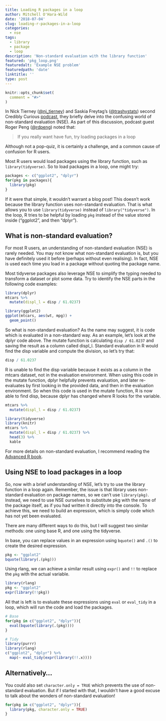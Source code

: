 ```yaml
---
title: Loading R packages in a loop
author: Mitchell O'Hara-Wild
date: '2018-07-04'
slug: loading-r-packages-in-a-loop
categories:
  - nse
tags:
  - library
  - package
  - loop
description: 'Non-standard evaluation with the library function'
featured: 'pkg_loop.png'
featuredalt: 'Example NSE problem'
featuredpath: 'date'
linktitle: ''
type: post
---
```

```r
knitr::opts_chunk$set(
  comment = "#>"
)
```

In Nick Tierney ([\@nj_tierney](https://twitter.com/nj_tierney)) and Saskia Freytag's ([\@trashystats](https://twitter.com/trashystats)) second Credibly Curious [podcast](https://soundcloud.com/crediblycurious/2-episode-the-tidyverse), they briefly delve into the confusing world of non-standard evaluation (NSE). As part of this discussion, podcast guest Roger Peng ([\@rdpeng](https://twitter.com/rdpeng)) noted that:

> If you really want have fun, try loading packages in a loop

Although not a pop-quiz, it is certainly a challenge, and a common cause of confusion for R users.

Most R users would load packages using the library function, such as `library(tidyverse)`. So to load packages in a loop, one might try:
```r
packages <- c("ggplot2", "dplyr")
for(pkg in packages){
  library(pkg)
}
```

If it were that simple, it wouldn't warrant a blog post! This doesn't work because the library function uses non-standard evaluation. That is what allows you to use `library(tidyverse)` instead of `library("tidyverse")`. In the loop, R tries to be helpful by loading `pkg` instead of the value stored inside ("ggplot2", and then "dplyr").

## What is non-standard evaluation?

For most R users, an understanding of non-standard evaluation (NSE) is rarely needed. You may not know what non-standard evaluation is, but you have definitely used it before (perhaps without even realising). In fact, NSE is used each time you load in a package without quoting the package name.

Most tidyverse packages also leverage NSE to simplify the typing needed to transform a dataset or plot some data. Try to identify the NSE parts in the following code examples:

```r
library(dplyr)
mtcars %>%
  mutate(displ_l = disp / 61.0237)
```

```r
library(ggplot2)
ggplot(mtcars, aes(wt, mpg)) +
  geom_point()
```

So what is non-standard evaluation? As the name may suggest, it is code which is evaluated in a non-standard way. As an example, let's look at the dplyr code above. The mutate function is calculating `disp / 61.0237` and saving the result as a column called displ_l. Standard evaluation in R would find the disp variable and compute the division, so let's try that:
```r
disp / 61.0237
```

R is unable to find the disp variable because it exists as a column in the mtcars dataset, not in the evaluation environment. When using this code in the mutate function, dplyr helpfully prevents evaluation, and later re-evaluates by first looking in the provided data, and then in the evaluation environment. So when this code is used in the mutate function, R is now able to find disp, because dplyr has changed where R looks for the variable.
```r
mtcars %>%
  mutate(displ_l = disp / 61.0237)
```
```r
library(tidyverse)
library(knitr)
mtcars %>%
  mutate(displ_l = disp / 61.0237) %>%
  head(3) %>%
  kable
```

For more details on non-standard evaluation, I recommend reading the [Advanced R book](http://adv-r.had.co.nz/Computing-on-the-language.html).

## Using NSE to load packages in a loop

So, now with a brief understanding of NSE, let's try to use the library function in a loop again. Remember, the issue is that library uses non-standard evaluation on package names, so we can't use `library(pkg)`. Instead, we need to use NSE ourselves to substitute pkg with the name of the package itself, as if you had written it directly into the console. To achieve this, we need to build an expression, which is simply code which has not yet been evaluated. 

There are many different ways to do this, but I will suggest two similar methods: one using base R, and one using the tidyverse.

In base, you can replace values in an expression using `bquote()` and `.()` to create the desired expression.
```r
pkg <- "ggplot2"
bquote(library(.(pkg)))
```

Using rlang, we can achieve a similar result using `expr()` and `!!` to replace the `pkg` with the actual variable.
```r
library(rlang)
pkg <- "ggplot2"
expr(library(!!pkg))
```

All that is left is to evaluate these expressions using `eval` or `eval_tidy` in a loop, which will run the code and load the packages.

```r
# Base
for(pkg in c("ggplot2", "dplyr")){
  eval(bquote(library(.(pkg))))
}

# Tidy
library(purrr)
library(rlang)
c("ggplot2", "dplyr") %>%
  map(~ eval_tidy(expr(library(!!.x))))
```

## Alternatively...
You could also set `character.only = TRUE` which prevents the use of non-standard evaluation. But if I started with that, I wouldn't have a good excuse to talk about the wonders of non-standard evaluation!
```r
for(pkg in c("ggplot2", "dplyr")){
  library(pkg, character.only = TRUE)
}
```

